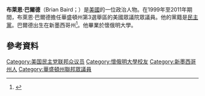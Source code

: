 '''布萊恩·巴爾德'''（Brian Baird；{{bd|1956年|3月7日}}）是[[美國|美國]]的一位政治人物。在1999年至2011年期間，布萊恩·巴爾德擔任華盛頓州第3選舉區的美國眾議院眾議員。他的黨籍是[[民主黨_(美國)|民主黨]]。巴爾德出生在新墨西哥州<ref>{{Cite web |url=http://freepages.genealogy.rootsweb.com/~battle/reps/baird.htm |title=1<!-- Bot generated title --> |accessdate=2016-01-04 |archive-date=2012-10-25 |archive-url=https://web.archive.org/web/20121025071410/http://freepages.genealogy.rootsweb.ancestry.com/~battle/reps/baird.htm |dead-url=no }}</ref>。他畢業於懷俄明大學。
== 參考資料 ==
{{reflist}}

{{DEFAULTSORT: Baird, Brian}}
[[Category:美国民主党联邦众议员|Category:美国民主党联邦众议员]]
[[Category:懷俄明大學校友|Category:懷俄明大學校友]]
[[Category:新墨西哥州人|Category:新墨西哥州人]]
[[Category:華盛頓州聯邦眾議員|Category:華盛頓州聯邦眾議員]]